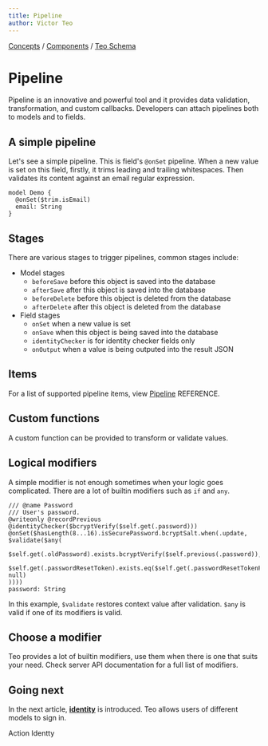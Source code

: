 ```yaml
---
title: Pipeline
author: Victor Teo
---
```



<div className="breadcrumbs">
  <span className="breadcrumb">
    <a href="/concepts">Concepts</a>
  </span>
  <span> / </span>
  <span className="breadcrumb">
    <a href="/concepts/components">Components</a>
  </span>
  <span> / </span>
  <span className="breadcrumb">
    <a href="/concepts/components/teo-schema">Teo Schema</a>
  </span>
</div>

# Pipeline

Pipeline is an innovative and powerful tool and it provides data validation,
transformation, and custom callbacks. Developers can attach pipelines both to
models and to fields.

## A simple pipeline

Let's see a simple pipeline. This is field's `@onSet` pipeline. When a new
value is set on this field, firstly, it trims leading and trailing whitespaces.
Then validates its content against an email regular expression.

```teo showLineNumbers
model Demo {
  @onSet($trim.isEmail)
  email: String
}
```

## Stages

There are various stages to trigger pipelines, common stages include:

* Model stages
  * `beforeSave` before this object is saved into the database
  * `afterSave` after this object is saved into the database
  * `beforeDelete` before this object is deleted from the database
  * `afterDelete` after this object is deleted from the database
* Field stages
  * `onSet` when a new value is set
  * `onSave` when this object is being saved into the database
  * `identityChecker` is for identity checker fields only
  * `onOutput` when a value is being outputed into the result JSON

## Items

For a list of supported pipeline items, view
[Pipeline](//reference/api-reference/teo-schema-reference#pipeline)
<span class="concept">REFERENCE</span>.

## Custom functions

A custom function can be provided to transform or validate values.

## Logical modifiers

A simple modifier is not enough sometimes when your logic goes complicated.
There are a lot of builtin modifiers such as `if` and `any`.

```teo showLineNumbers
/// @name Password
/// User's password.
@writeonly @recordPrevious @identityChecker($bcryptVerify($self.get(.password)))
@onSet($hasLength(8...16).isSecurePassword.bcryptSalt.when(.update, $validate($any(
  $self.get(.oldPassword).exists.bcryptVerify($self.previous(.password)),
  $self.get(.passwordResetToken).exists.eq($self.get(.passwordResetTokenFromUser).exists).self.set(.passwordResetToken, null)
))))
password: String
```

In this example, `$validate` restores context value after validation. `$any`
is valid if one of its modifiers is valid.

## Choose a modifier

Teo provides a lot of builtin modifiers, use them when there is one that suits
your need. Check server API documentation for a full list of modifiers.

## Going next

In the next article, [**identity**](/concepts/components/teo-schema/identity)
is introduced. Teo allows users of different models to sign in.

<PrevNext>
  <PrevArticle href="/concepts/components/teo-schema/action">Action</PrevArticle>
  <NextArticle href="/concepts/components/teo-schema/identity">Identty</NextArticle>
</PrevNext>
